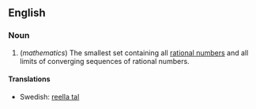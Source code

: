 ==English==

===Noun===

# (''mathematics'') The smallest set containing all [[rational numbers]] and all limits of converging sequences of rational numbers. <!-- add big gothic R denotation-->

====Translations====
*Swedish: [[reella tal]]